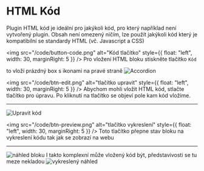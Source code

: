 # HTML Kód

Plugin HTML kód je ideální pro jakýkoli kód, pro který například není vytvořený plugin. Obsah není omezený ničím, lze použít jakýkoli kód který je kompatibilní se standardy HTML (vč. Javascript a CSS)

<img src="/code/button-code.png" alt="Kód tlačítko" style={{ float: "left", width: 30, marginRight: 5 }} /> Pro vložení HTML bloku stiskněte tlačítko `Kód` 

to vloží prázdný box s ikonami na pravé straně 
<img src="/code/empty.png" alt="Accordion" /> 

<img src="/code/btn-edit.png" alt="tlačítko upravit" style={{ float: "left", width: 30, marginRight: 5 }} /> 
Abychom mohli vložit HTML kód, stlačte tlačítko pro úpravu. Po kliknutí na tlačítko se objeví pole kam kód vložíme.

---
<img src="/code/dialog-edit-code.png" alt="Upravit kód" /> 

<img src="/code/btn-preview.png" alt="tlačítko vykreslení" style={{ float: "left", width: 30, marginRight: 5 }} /> 
Toto tlačítko přepne stav bloku na vykreslení kódu tak jak se zobrazí na webu

---

<img src="/code/preview.png" alt="náhled bloku" /> 
I takto komplexní může vložený kód být, představivosti se tu meze nekladou
<img src="/code/state-preview.webp" alt="vykreslený náhled" /> 
